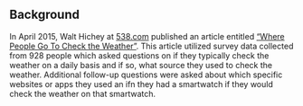 ## Background

In April 2015, Walt Hichey at [538.com](http:77fivethirtyeight.com/) published an article entitled ["Where People Go To Check the Weather"](https://fivethirtyeight.com/features/weather-forecast-news-app-habits/). This article utilized survey data collected from 928 people which asked questions on if they typically check the weather on a daily basis and if so, what source they used to check the weather. Additional follow-up questions were asked about which specific websites or apps they used an ifn they had a smartwatch if they would check the weather on that smartwatch.
